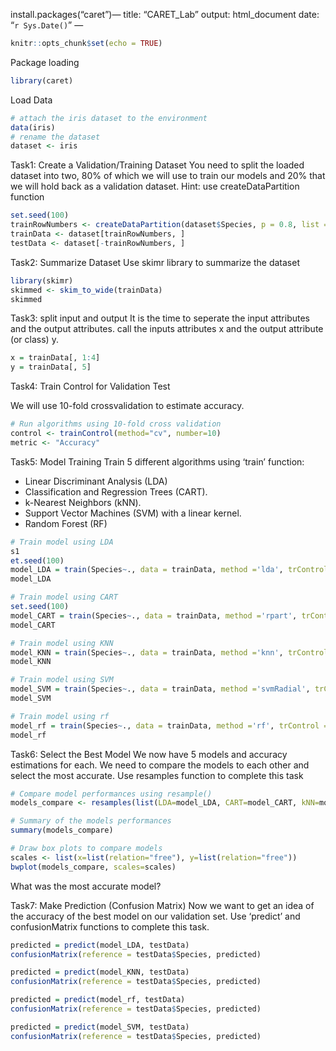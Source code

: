 install.packages("caret")---
title: "CARET_Lab"
output: html_document
date: "`r Sys.Date()`"
---

```r
knitr::opts_chunk$set(echo = TRUE)
```

Package loading
```r
library(caret)
```

Load Data
```r
# attach the iris dataset to the environment
data(iris)
# rename the dataset
dataset <- iris
```

Task1: Create a Validation/Training Dataset
You need to split the loaded dataset into two, 80% of which we will use to train our models and 20% that we will hold back as a validation dataset.
Hint: use createDataPartition function
```r
set.seed(100)
trainRowNumbers <- createDataPartition(dataset$Species, p = 0.8, list = FALSE)
trainData <- dataset[trainRowNumbers, ]
testData <- dataset[-trainRowNumbers, ]
```

Task2: Summarize Dataset
Use skimr library to summarize the dataset
```r
library(skimr)
skimmed <- skim_to_wide(trainData)
skimmed
```

Task3: split input and output
 It is the time to seperate the input attributes and  the output attributes. call the inputs attributes x and the output attribute (or class) y.
```r
x = trainData[, 1:4]
y = trainData[, 5]
```

Task4: Train Control for Validation Test

We will use 10-fold crossvalidation to estimate accuracy.
```r
# Run algorithms using 10-fold cross validation
control <- trainControl(method="cv", number=10)
metric <- "Accuracy"
```

Task5: Model Training
Train 5 different algorithms using 'train' function:

- Linear Discriminant Analysis (LDA)
- Classification and Regression Trees (CART).
- k-Nearest Neighbors (kNN).
- Support Vector Machines (SVM) with a linear kernel.
- Random Forest (RF)

```r
# Train model using LDA
s1
et.seed(100)
model_LDA = train(Species~., data = trainData, method ='lda', trControl = control, metric = metric)
model_LDA

```

```r
# Train model using CART
set.seed(100)
model_CART = train(Species~., data = trainData, method ='rpart', trControl = control, metric = metric)
model_CART
```

```r
# Train model using KNN
model_KNN = train(Species~., data = trainData, method ='knn', trControl = control, metric = metric)
model_KNN
```

```r
# Train model using SVM
model_SVM = train(Species~., data = trainData, method ='svmRadial', trControl = control, metric = metric)
model_SVM
```

```r
# Train model using rf
model_rf = train(Species~., data = trainData, method ='rf', trControl = control, metric = metric)
model_rf
```


Task6: Select the Best Model
We now have 5 models and accuracy estimations for each. We need to compare the models to each other and select the most accurate.
Use resamples function to complete this task

```r
# Compare model performances using resample()
models_compare <- resamples(list(LDA=model_LDA, CART=model_CART, kNN=model_KNN, SVMLinear=model_SVM, RF=model_rf))

# Summary of the models performances
summary(models_compare)

# Draw box plots to compare models
scales <- list(x=list(relation="free"), y=list(relation="free"))
bwplot(models_compare, scales=scales)
```
What was the most accurate model?


Task7: Make Prediction (Confusion Matrix)
Now we want to get an idea of the accuracy of the best model on our validation set. Use 'predict' and confusionMatrix functions to complete this task.

```r
predicted = predict(model_LDA, testData)
confusionMatrix(reference = testData$Species, predicted)

predicted = predict(model_KNN, testData)
confusionMatrix(reference = testData$Species, predicted)

predicted = predict(model_rf, testData)
confusionMatrix(reference = testData$Species, predicted)

predicted = predict(model_SVM, testData)
confusionMatrix(reference = testData$Species, predicted)

```

